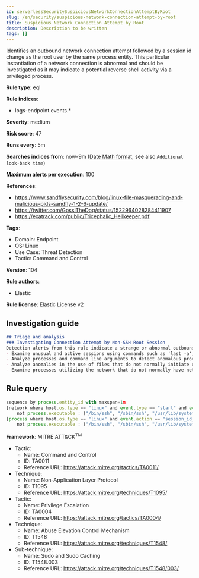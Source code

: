 ```yaml
---
id: serverlessSecuritySuspiciousNetworkConnectionAttemptByRoot
slug: /en/security/suspicious-network-connection-attempt-by-root
title: Suspicious Network Connection Attempt by Root
description: Description to be written
tags: []
---
```


<div id="suspicious-network-connection-attempt-by-root"></div>

Identifies an outbound network connection attempt followed by a session id change as the root user by the same process entity. This particular instantiation of a network connection is abnormal and should be investigated as it may indicate a potential reverse shell activity via a privileged process.

**Rule type**: eql

**Rule indices**: 

* logs-endpoint.events.*

**Severity**: medium

**Risk score**: 47

**Runs every**: 5m

**Searches indices from**: now-9m ([Date Math format](((ref))/common-options.html#date-math), see also <DocLink id="serverlessSecurityRulesUiCreate" section="set-the-rules-schedule">`Additional look-back time`</DocLink>)

**Maximum alerts per execution**: 100

**References**: 

* https://www.sandflysecurity.com/blog/linux-file-masquerading-and-malicious-pids-sandfly-1-2-6-update/
* https://twitter.com/GossiTheDog/status/1522964028284411907
* https://exatrack.com/public/Tricephalic_Hellkeeper.pdf

**Tags**: 

* Domain: Endpoint
* OS: Linux
* Use Case: Threat Detection
* Tactic: Command and Control

**Version**: 104

**Rule authors**: 

* Elastic

**Rule license**: Elastic License v2

## Investigation guide

```markdown
## Triage and analysis
### Investigating Connection Attempt by Non-SSH Root Session
Detection alerts from this rule indicate a strange or abnormal outbound connection attempt by a privileged process.  Here are some possible avenues of investigation:
- Examine unusual and active sessions using commands such as 'last -a', 'netstat -a', and 'w -a'.
- Analyze processes and command line arguments to detect anomalous process execution that may be acting as a listener.
- Analyze anomalies in the use of files that do not normally initiate connections.
- Examine processes utilizing the network that do not normally have network communication.

```

## Rule query

```js
sequence by process.entity_id with maxspan=1m
[network where host.os.type == "linux" and event.type == "start" and event.action == "connection_attempted" and user.id == "0" and
    not process.executable : ("/bin/ssh", "/sbin/ssh", "/usr/lib/systemd/systemd", "/usr/sbin/sshd","/usr/bin/ssh","/usr/bin/sshpass")]
[process where host.os.type == "linux" and event.action == "session_id_change" and user.id == "0" and
    not process.executable : ("/bin/ssh", "/sbin/ssh", "/usr/lib/systemd/systemd", "/usr/sbin/sshd","/usr/bin/ssh","/usr/bin/sshpass")]

```

**Framework**: MITRE ATT&CK<sup>TM</sup>

* Tactic:
    * Name: Command and Control
    * ID: TA0011
    * Reference URL: https://attack.mitre.org/tactics/TA0011/
* Technique:
    * Name: Non-Application Layer Protocol
    * ID: T1095
    * Reference URL: https://attack.mitre.org/techniques/T1095/
* Tactic:
    * Name: Privilege Escalation
    * ID: TA0004
    * Reference URL: https://attack.mitre.org/tactics/TA0004/
* Technique:
    * Name: Abuse Elevation Control Mechanism
    * ID: T1548
    * Reference URL: https://attack.mitre.org/techniques/T1548/
* Sub-technique:
    * Name: Sudo and Sudo Caching
    * ID: T1548.003
    * Reference URL: https://attack.mitre.org/techniques/T1548/003/

